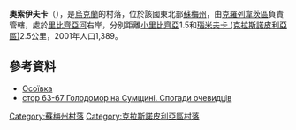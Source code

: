 {{coord|50|54|6|N|35|9|35|E|scale:100000_region:UA|display=title}}

'''奧索伊夫卡'''（{{lang-uk|Осоївка}}），是[[烏克蘭|烏克蘭]]的村落，位於該國東北部[[蘇梅州|蘇梅州]]，由[[克羅列韋茨區|克羅列韋茨區]]負責管轄，處於[[里比齊亞河|里比齊亞河]]右岸，分別距離[[小里比齊亞|小里比齊亞]]1.5和[[瑙米夫卡_(克拉斯諾皮利亞區)|瑙米夫卡 (克拉斯諾皮利亞區)]]2.5公里，2001年人口1,389。

==參考資料==
* [http://w1.c1.rada.gov.ua/pls/z7502/A005?rdat1=02.02.2010&rf7571=29135 Осоївка]{{dead link|date=2017年12月 |bot=InternetArchiveBot |fix-attempted=yes }}
* [https://web.archive.org/web/20160304083319/http://shron.chtyvo.org.ua/Piatachenko_Serhii/Holodomor_na_Sumschyni_u_spohadakh_ochevydtsiv_Knyha_2.pdf стор 63-67 Голодомор на Сумщині. Спогади очевидців]

{{DEFAULTSORT:Осоївка}}

[[Category:蘇梅州村落|Category:蘇梅州村落]]
[[Category:克拉斯諾皮利亞區村落|Category:克拉斯諾皮利亞區村落]]


{{Sumy-geo-stub}}